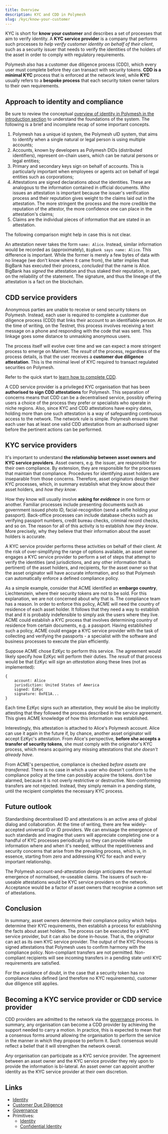 ```yaml
---
title: Overview
description: KYC and CDD in Polymesh
slug: /kyc/know-your-customer
---
```


KYC is short for **know your customer** and describes a set of processes that aim to verify identity. A **KYC service provider** is a company that performs such processes _to help verify customer identity on behalf of their client_, such as a security issuer that needs to verify the identities of the holders of the asset in order to comply with regulatory requirements.

Polymesh also has a customer due diligence process (CDD), which every user must complete before they can transact with security tokens. **CDD is a minimal KYC** process that is enforced at the network level, while **KYC** usually refers to a **bespoke process** that each security token owner tailors to their own requirements.

## Approach to identity and compliance

Be sure to review the conceptual [overview of identity in Polymesh in the introduction section](/introduction/identity) to understand the foundations of the system. The following is a brief and incomplete recap of some important concepts.

1. Polymesh has a unique id system, the Polymesh uID system, that aims to identify when a single natural or legal person is using multiple accounts;
2. Accounts, known by developers as Polymesh DIDs (distributed identifiers), represent on-chain users, which can be natural persons or legal entities;
3. Primary and secondary keys sign on behalf of accounts. This is particularly important when employees or agents act on behalf of legal entities such as corporations;
4. Attestations are signed declarations _about_ the identities. These are analogous to the information contained in official documents. _Who_ issues an attestation is important because the issuer's verification process and their reputation gives weight to the claims laid out in the attestation. The more stringent the process and the more credible the reputation of the attestor, the more confidence one can place in the attestation's claims;
5. Claims are the individual pieces of information that are stated in an attestation.

The following comparison might help in case this is not clear.

An attestation never takes the form `name: Alice`. Instead, similar information would be recorded as (approximately), `BigBank says name: Alice`. This difference is important. While the former is merely a few bytes of data with no lineage (we don't know where it came from), the latter implies that BigBank has executed their process, _concluded_ that the name is Alice. BigBank has _signed_ the attestation and thus staked their reputation, in part, on the reliability of the statement. The signature, and thus the lineage of the attestation is a fact on the blockchain.

## CDD service providers

Anonymous parties are unable to receive or send security tokens on Polymesh. Instead, each user is required to complete a customer due diligence process (CDD) that links their account to an identifiable person. At the time of writing, on the Testnet, this process involves receiving a text message on a phone and responding with the code that was sent. This linkage goes some distance to unmasking anonymous users.

The process itself will evolve over time and we can expect a more stringent process to emerge on Mainnet. The _result_ of the process, regardless of the process details, is that the user receives a **customer due diligence attestation**. This is the minimal level of KYC required to transact regulated securities on Polymesh.

<HighlightBox type="tip">

Refer to the quick start to [learn how to complete CDD](/quickstart/verification-with-cdd).

</HighlightBox>

A CDD service provider is a privileged KYC organisation that has been **authorised to sign CDD attestations** for Polymesh. This separation of concerns means that CDD can be a decentralised service, possibly offering users a choice of the process they prefer or specialists who operate in niche regions. Also, since KYC and CDD attestations have expiry dates, holding more than one such attestation is a way of safeguarding continuous access to the network. The network rule is simple. Polymesh ensures that each user has at least one valid CDD attestation from an authorised signer before the pertinent actions can be performed.

## KYC service providers

It's important to understand **the relationship between asset owners and KYC service providers**. Asset owners, e.g. the issuer, are responsible for their own compliance. By extension, they are responsible for the processes that maintain that compliance. Procedures for identifying asset holders are inseparable from those concerns. Therefore, asset originators design their KYC processes, which, in summary establish what they know about their asset holders, and _how they know_.

How they know will usually involve **asking for _evidence_** in one form or another. Familiar processes include presenting documents such as government issued photo ID, facial-recognition (send a selfie holding your passport). Back-office processes can include database checks such as verifying passport numbers, credit bureau checks, criminal record checks, and so on. The reason for all of this activity is to establish _how they know_. More precisely, why they believe that their information about the asset holders is accurate.

A KYC service provider performs these activities on behalf of their client. At the risk of over-simplifying the range of options available, an asset owner engages a KYC service provider to perform a set of steps that attempt to verify the identities (and jurisdictions, and any other information that is pertinent) of the asset holders, and recipients, for the asset owner so that the asset originator will have accurate information, and so that Polymesh can automatically enforce a defined compliance policy.

As a simple example, consider that ACME identified an **embargo country**, Liechtenstein, where their security tokens are not to be sold. For this explanation, we are not concerned about why that is. The compliance team has a reason. In order to enforce this policy, ACME will need the country of residence of each asset holder. It follows that they need a way to establish that and it is probably indefensible to simply ask the users where they live. ACME could establish a KYC process that involves determining country of residence from certain documents, e.g. a passport. Having established such a policy, ACME could engage a KYC service provider with the task of collecting and verifying the passports - a specialist with the software and business processes to execute the plan efficiently.

Suppose ACME chose EzKyc to perform this service. The agreement would likely specify how EzKyc will perform their duties. The _result_ of that process would be that EzKyc will _sign_ an _attestation_ along these lines (not as implemented):

```
{
    account: Alice
    jurisdiction: United States of America
    signed: EzKyc
    signature: 0xFE1A...
}
```
Each time EzKyc signs such an attestation, they would be also be implicitly attesting that they followed the process described in the service agreement. This gives ACME knowledge of how this information was established.

Interestingly, this attestation is attached to Alice's Polymesh account. Alice can use it again in the future if, by chance, another asset originator will accept EzKyc's attestation. From Alice's perspective, **before she accepts a transfer of security tokens**, she must comply with the originator's KYC process, which means acquiring any missing attestations that _she doesn't already have_.

From ACME's perspective, compliance is checked _before assets are transferred_. There is no case in which a user who doesn't conform to the compliance policy at the time can possibly acquire the tokens. don't be alarmed, because it is not overly restrictive or destructive. Non-conforming transfers are not rejected. Instead, they simply remain in a pending state, until the recipient completes the necessary KYC process.

## Future outlook

Standardising decentralised ID and attestations is an active area of global dialog and collaboration. At the time of writing, there are few widely-accepted universal ID or ID providers. We can envisage the emergence of such standards and imagine that users will appreciate completing one or a handful of KYC processes periodically so they can provide reliable information where and when it's needed, without the repetitiveness and security concerns that arise from the prevailing process, which is, in essence, starting from zero and addressing KYC for each and every important relationship.

The Polymesh account-and-attestation design anticipates the eventual emergence of normalised, re-useable claims. The issuers of such re-useable attestations would be KYC service providers on the network. Acceptance would be a factor of asset owners that recognise a common set of attestations.

## Conclusion

In summary, asset owners determine their compliance policy which helps determine their KYC requirements, then establish a process for establishing the facts about asset holders. The process can be executed by a KYC service provider, but it can also be done in-house. That is, the originator can act as its own KYC service provider. The output of the KYC Process is signed attestations that Polymesh uses to confirm harmony with the compliance policy. Non-compliant transfers are not permitted. Non-compliant recipients will see incoming transfers in a pending state until KYC requirements are satisfied.

For the avoidance of doubt, in the case that a security token has no compliance rules defined (and therefore no KYC requirements), customer due diligence still applies.

## Becoming a KYC service provider or CDD service provider

<!-- TODO: This is an opportunity to include a procedure or point of contact to direct businesses that want to explore becoming a KYC provider. -->

CDD providers are admitted to the network via the [governance](/introduction/governance) process. In summary, any organisation can become a CDD provider by achieving the support needed to carry a motion. In practice, this is expected to mean that a consensus forms around allowing the organisation to perform the service in the manner in which they propose to perform it. Such consensus would reflect a belief that it will strengthen the network overall.

_Any_ organisation can participate as a KYC service provider. The agreement between an asset owner and the KYC service provider they rely upon to provide the information is bi-lateral. An asset owner can appoint another identity as the KYC service provider at their own discretion.

## Links

- [Identity](/introduction/identity)
- [Customer Due Diligence](/quickstart/verification-with-cdd)
- [Governance](/introduction/governance)
- Primitives:
    - [Identity](/polymesh-docs/primitives/identity/)
    - [Confidential Identity](/polymesh-docs/primitives/confidential-identity/)
